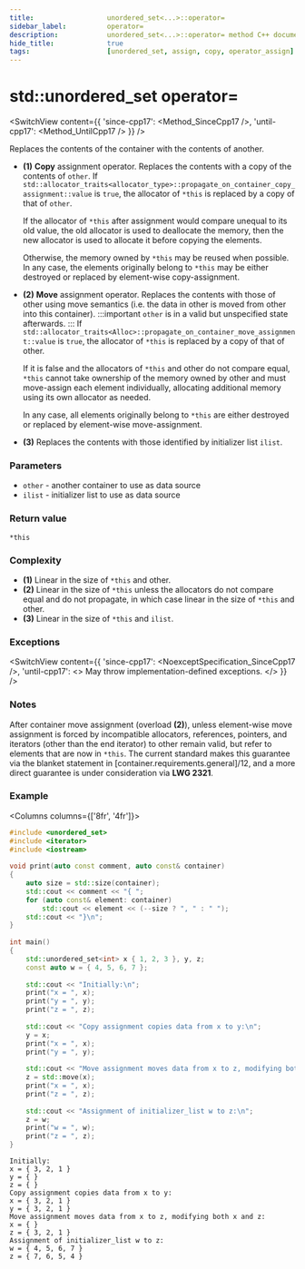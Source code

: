```yaml
---
title:					unordered_set<...>::operator=
sidebar_label:			operator=
description:			unordered_set<...>::operator= method C++ documentation
hide_title:				true
tags:					[unordered_set, assign, copy, operator_assign]
---
```



<!----------------- Codes ---------------------->

<!-- operator_assign() -->


# std::unordered_set operator=

<SwitchView content={{
    'since-cpp17': <Method_SinceCpp17 />,
    'until-cpp17': <Method_UntilCpp17 />
}} />

Replaces the contents of the container with the contents of another.

 - **(1)** **Copy** assignment operator. Replaces the contents with a copy of the contents of `other`.
    If `std::allocator_traits<allocator_type>::propagate_on_container_copy_assignment::value` is `true`, the allocator of `*this` is replaced by a copy of that of `other`.
    
    If the allocator of `*this` after assignment would compare unequal to its old value, the old allocator is used to deallocate the memory,
    then the new allocator is used to allocate it before copying the elements.

    Otherwise, the memory owned by `*this` may be reused when possible. In any case, the elements originally belong to `*this` may be either destroyed or replaced by element-wise copy-assignment.

 - **(2)** **Move** assignment operator. Replaces the contents with those of other using move semantics (i.e. the data in other is moved from other into this container).
:::important
`other` is in a valid but unspecified state afterwards.
:::
    If `std::allocator_traits<Alloc>::propagate_on_container_move_assignment::value` is `true`, the allocator of `*this` is replaced by a copy of that of other.

    If it is false and the allocators of `*this` and other do not compare equal, `*this` cannot take ownership of the memory owned by other and must move-assign each element individually,
    allocating additional memory using its own allocator as needed.
    
    In any case, all elements originally belong to `*this` are either destroyed or replaced by element-wise move-assignment.
            
 - **(3)** Replaces the contents with those identified by initializer list `ilist`.

### Parameters

 - `other` - another container to use as data source
 - `ilist` - initializer list to use as data source
 
### Return value

`*this`

### Complexity

 - **(1)** Linear in the size of `*this` and other.
 - **(2)** Linear in the size of `*this` unless the allocators do not compare equal and do not propagate, in which case linear in the size of `*this` and other.
 - **(3)** Linear in the size of `*this` and `ilist`.

### Exceptions

<SwitchView content={{
        'since-cpp17': <NoexceptSpecification_SinceCpp17 />,
        'until-cpp17': <> 
        May throw implementation-defined exceptions.
        </>
    }} />

### Notes

After container move assignment (overload **(2)**), unless element-wise move assignment is forced by incompatible allocators, references, pointers,
and iterators (other than the end iterator) to other remain valid, but refer to elements that are now in `*this`.
The current standard makes this guarantee via the blanket statement in [container.requirements.general]/12, and a more direct guarantee is under consideration via **LWG 2321**.

### Example

<Columns columns={['8fr', '4fr']}>
<div>

```cpp title='Main.cpp' showLineNumbers
#include <unordered_set>
#include <iterator>
#include <iostream>
 
void print(auto const comment, auto const& container)
{
    auto size = std::size(container);
    std::cout << comment << "{ ";
    for (auto const& element: container)
        std::cout << element << (--size ? ", " : " ");
    std::cout << "}\n";
}
 
int main()
{
    std::unordered_set<int> x { 1, 2, 3 }, y, z;
    const auto w = { 4, 5, 6, 7 };
 
    std::cout << "Initially:\n";
    print("x = ", x);
    print("y = ", y);
    print("z = ", z);
 
    std::cout << "Copy assignment copies data from x to y:\n";
    y = x;
    print("x = ", x);
    print("y = ", y);
 
    std::cout << "Move assignment moves data from x to z, modifying both x and z:\n";
    z = std::move(x);
    print("x = ", x);
    print("z = ", z);
 
    std::cout << "Assignment of initializer_list w to z:\n";
    z = w;
    print("w = ", w);
    print("z = ", z);
}
```

</div>
<div>

```plaintext title="Possible output"
Initially:
x = { 3, 2, 1 }
y = { }
z = { }
Copy assignment copies data from x to y:
x = { 3, 2, 1 }
y = { 3, 2, 1 }
Move assignment moves data from x to z, modifying both x and z:
x = { }
z = { 3, 2, 1 }
Assignment of initializer_list w to z:
w = { 4, 5, 6, 7 }
z = { 7, 6, 5, 4 }
```

</div>
</Columns>
